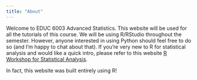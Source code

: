 ```yaml
---
title: "About"
---
```


Welcome to EDUC 6003 Advanced Statistics. This website will be used for all the tutorials of this course. We will be using R/RStudio throughout the semester. However, anyone interested in using Python should feel free to do so (and I'm happy to chat about that). If you're very new to R for statistical analysis and would like a quick intro, please refer to this website [R Workshop for Statistical Analysis](https://drhammed.github.io/bookdown_workshop/ "R Workshop for Statistical Analysis").

In fact, this website was built entirely using R!
